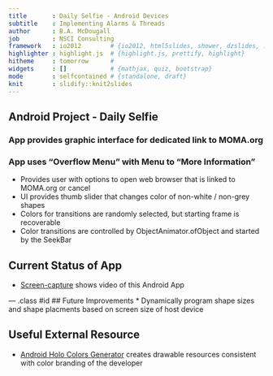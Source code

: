 ```yaml
---
title       : Daily Selfie - Android Devices
subtitle    : Implementing Alarms & Threads
author      : B.A. McDougall
job         : NSCI Consulting
framework   : io2012        # {io2012, html5slides, shower, dzslides, ...}
highlighter : highlight.js  # {highlight.js, prettify, highlight}
hitheme     : tomorrow      # 
widgets     : []            # {mathjax, quiz, bootstrap}
mode        : selfcontained # {standalone, draft}
knit        : slidify::knit2slides
---
```


## Android Project - Daily Selfie

### App provides graphic interface for dedicated link to MOMA.org

### App uses "Overflow Menu" with Menu to "More Information"
* Provides user with options to open web browser that is linked to MOMA.org or cancel
* UI provides thumb slider that changes color of non-white / non-grey shapes
* Colors for transitions are randomly selected, but starting frame is recoverable
* Color transitions are controlled by ObjectAnimator.ofObject and started by the SeekBar

## Current Status of App
* [Screen-capture](http://youtu.be/C0nIZTxgETQ) shows video of this Android App

--- .class #id 
## Future Improvements
* Dynamically program shape sizes and shape placments based on screen size of host device

## Useful External Resource
* [Android Holo Colors Generator](http://android-holo-colors.com/) creates drawable resources consistent with color branding of the developer
